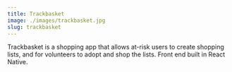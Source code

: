 ```yaml
---
title: Trackbasket
image: ./images/trackbasket.jpg
slug: trackbasket
---
```


Trackbasket is a shopping app that allows at-risk users to create shopping lists, and for volunteers to adopt and shop the lists. Front end built in React Native.